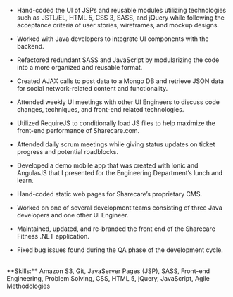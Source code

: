 - Hand-coded the UI of JSPs and reusable modules utilizing technologies such as JSTL/EL, HTML 5, CSS 3, SASS, and jQuery while following the acceptance criteria of user stories, wireframes, and mockup designs.

- Worked with Java developers to integrate UI components with the backend.

- Refactored redundant SASS and JavaScript by modularizing the code into a more organized and reusable format.

- Created AJAX calls to post data to a Mongo DB and retrieve JSON data for social network-related content and functionality.

- Attended weekly UI meetings with other UI Engineers to discuss code changes, techniques, and front-end related technologies.

- Utilized RequireJS to conditionally load JS files to help maximize the front-end performance of Sharecare.com.

- Attended daily scrum meetings while giving status updates on ticket progress and potential roadblocks.

- Developed a demo mobile app that was created with Ionic and AngularJS that I presented for the Engineering Department’s lunch and learn.

- Hand-coded static web pages for Sharecare’s proprietary CMS.

- Worked on one of several development teams consisting of three Java developers and one other UI Engineer.

- Maintained, updated, and re-branded the front end of the Sharecare Fitness .NET application.

- Fixed bug issues found during the QA phase of the development cycle.


<br />
**Skills:** Amazon S3, Git, JavaServer Pages (JSP), SASS, Front-end Engineering, Problem Solving, CSS, HTML 5, jQuery, JavaScript, Agile Methodologies
